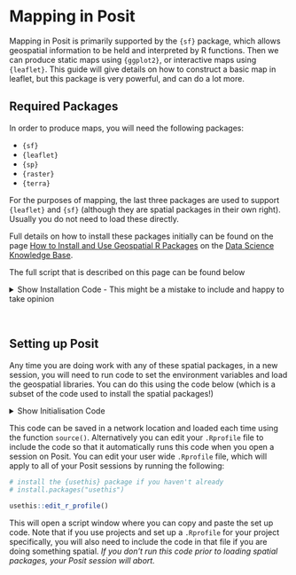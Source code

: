 # Mapping in Posit

Mapping in Posit is primarily supported by the `{sf}` package, which allows geospatial information to be held and interpreted by R functions. Then we can produce static maps using `{ggplot2}`, or interactive maps using `{leaflet}`. This guide will give details on how to construct a basic map in leaflet, but this package is very powerful, and can do a lot more. 

## Required Packages

In order to produce maps, you will need the following packages:

- `{sf}`
- `{leaflet}`
- `{sp}`
- `{raster}`
- `{terra}`

For the purposes of mapping, the last three packages are used to support `{leaflet}` and `{sf}` (although they are spatial packages in their own right). Usually you do not need to load these directly. 

Full details on how to install these packages initially can be found on the page [How to Install and Use Geospatial R Packages](https://public-health-scotland.github.io/knowledge-base/docs/Posit%20Infrastructure?doc=How%20to%20Install%20and%20Use%20Geospatial%20R%20Packages.md) on the [Data Science Knowledge Base](https://public-health-scotland.github.io/knowledge-base/).

The full script that is described on this page can be found below

<details>
  <summary>Show Installation Code - This might be a mistake to include and happy to take opinion</summary>
```r
  # Set environment variables to point to installations of geospatial libraries ----

## Amend 'LD_LIBRARY_PATH' ----

# Get the existing value of 'LD_LIBRARY_PATH'
old_ld_path <- Sys.getenv("LD_LIBRARY_PATH") 

# Append paths to GDAL and PROJ to 'LD_LIBRARY_PATH'
Sys.setenv(LD_LIBRARY_PATH = paste(old_ld_path,
                                   "/usr/gdal34/lib",
                                   "/usr/proj81/lib",
                                   sep = ":"))

rm(old_ld_path)

## Specify additional proj path in which pkg-config should look for .pc files ----

Sys.setenv("PKG_CONFIG_PATH" = "/usr/proj81/lib/pkgconfig")

## Specify the path to GDAL data ----

Sys.setenv("GDAL_DATA" = "/usr/gdal34/share/gdal")

# Step 1 - remove geospatial R packages and their dependencies (if installed) ----

# List of geospatial packages that will be installed
geo_pkgs <- c("leaflet", "raster", "sp", "terra", "sf")

# List of geospatial package dependencies
geo_deps <- unique(
  unlist(tools::package_dependencies(packages = geo_pkgs,
                                     recursive = TRUE)))

# Remove geospatial packages and their dependencies
pkgs_to_remove <- unique(unlist(c(geo_pkgs, geo_deps)))
remove.packages(pkgs_to_remove)

# Step 2 - Install the {parallelly} package to identify number of CPUs available ----

# Remove 'parallelly' if it is already installed
remove.packages("parallelly")

# Install the 'parallelly' package
install.packages("parallelly")

# Identify the number of CPUs available
ncpus <- as.numeric(parallelly::availableCores())

# Step 3 - Install geospatial package dependencies that can be installed as binaries ----

# Get list of geospatial package dependencies that can be installed as binaries
geo_deps_bin <- sort(setdiff(geo_deps, geo_pkgs))

# Remove packages that are already installed from the list of geospatial package dependencies
geo_deps_bin <- sort(setdiff(geo_deps_bin, as.data.frame(installed.packages())$Package))

# Install these as binaries
install.packages(pkgs = geo_deps_bin,
                 repos = c("https://ppm.publichealthscotland.org/all-r/__linux__/centos7/latest"),
                 Ncpus = ncpus)

# Step 4 - Install geospatial packages from source ----
geo_config_args <- c("--with-gdal-config=/usr/gdal34/bin/gdal-config",
                     "--with-proj-include=/usr/proj81/include",
                     "--with-proj-lib=/usr/proj81/lib",
                     "--with-geos-config=/usr/geos310/bin/geos-config")
                     
# Install the {sf} package
install.packages("sf",
                 configure.args = geo_config_args,
                 INSTALL_opts = "--no-test-load",
                 repos = c("https://ppm.publichealthscotland.org/all-r/latest"),
                 Ncpus = ncpus)

# Install the {terra} package
install.packages("https://ppm.publichealthscotland.org/all-r/latest/src/contrib/Archive/terra/terra_1.7-29.tar.gz",
                 repos = NULL,
                 type = "source",
                 configure.args = geo_config_args,
                 INSTALL_opts = "--no-test-load",
                 Ncpus = ncpus)

# Install the {sp} package
install.packages("sp",
                 configure.args = geo_config_args,
                 INSTALL_opts = "--no-test-load",
                 repos = c("https://ppm.publichealthscotland.org/all-r/latest"),
                 Ncpus = ncpus)

# Install the {raster} package
install.packages("https://ppm.publichealthscotland.org/all-r/latest/src/contrib/Archive/raster/raster_2.5-8.tar.gz",
                 repos = NULL,
                 type = "source",
                 configure.args = geo_config_args,
                 INSTALL_opts = "--no-test-load",
                 Ncpus = ncpus)

# Install the {leaflet} package
install.packages("leaflet",
                 repos = c("https://ppm.publichealthscotland.org/all-r/__linux__/centos7/latest"),
                 type = "source",
                 dependencies = FALSE,
                 configure.args = geo_config_args,
                 INSTALL_opts = "--no-test-load",
                 Ncpus = ncpus)
                 

# Step 5 - Load packages ----
dyn.load("/usr/gdal34/lib/libgdal.so")
dyn.load("/usr/geos310/lib64/libgeos_c.so", local = FALSE)

library(sf)
library(leaflet)
```
</details>
<br>

## Setting up Posit

Any time you are doing work with any of these spatial packages, in a new session, you will need to run code to set the environment variables and load the geospatial libraries. You can do this using the code below (which is a subset of the code used to install the spatial packages!) 

<details>
  <summary>Show Initialisation Code</summary>
  
```r
# Set environment variables to point to installations of geospatial libraries ----

## Amend 'LD_LIBRARY_PATH' ----

# Get the existing value of 'LD_LIBRARY_PATH'
old_ld_path <- Sys.getenv("LD_LIBRARY_PATH") 

# Append paths to GDAL and PROJ to 'LD_LIBRARY_PATH'
Sys.setenv(LD_LIBRARY_PATH = paste(old_ld_path,
                                   "/usr/gdal34/lib",
                                   "/usr/proj81/lib",
                                   sep = ":"))

rm(old_ld_path)

## Specify additional proj path in which pkg-config should look for .pc files ----

Sys.setenv("PKG_CONFIG_PATH" = "/usr/proj81/lib/pkgconfig")

## Specify the path to GDAL data ----

Sys.setenv("GDAL_DATA" = "/usr/gdal34/share/gdal")

# Load geospatial libraries
dyn.load("/usr/gdal34/lib/libgdal.so")
dyn.load("/usr/geos310/lib64/libgeos_c.so", local = FALSE)

```

</details>

This code can be saved in a network location and loaded each time using the function `source()`. Alternatively you can edit your `.Rprofile` file to include the code so that it automatically runs this code when you open a session on Posit. You can edit your user wide `.Rprofile` file, which will apply to all of your Posit sessions by running the following:

```r
# install the {usethis} package if you haven't already
# install.packages("usethis")

usethis::edit_r_profile()
```

This will open a script window where you can copy and paste the set up code. Note that if you use projects and set up a `.Rprofile` for your project specifically, you will also need to include the code in that file if you are doing something spatial. *If you don't run this code prior to loading spatial packages, your Posit session will abort.*


